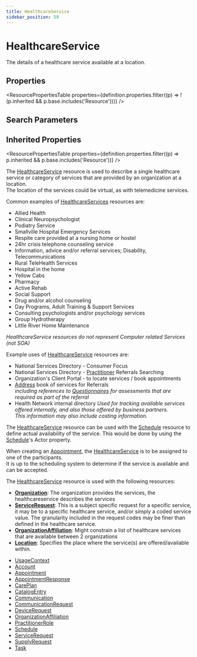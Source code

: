 ```yaml
---
title: HealthcareService
sidebar_position: 59
---
```



# HealthcareService

The details of a healthcare service available at a location.

<Tabs queryString="section">
<TabItem value="schema" label="Schema" default>

## Properties

<ResourcePropertiesTable
  properties={definition.properties.filter((p) => !(p.inherited && p.base.includes('Resource')))}
/>

## Search Parameters

<SearchParamsTable searchParams={definition.searchParameters} />

## Inherited Properties

<ResourcePropertiesTable properties={definition.properties.filter((p) => p.inherited && p.base.includes('Resource'))} />

</TabItem>
  <TabItem value="usage" label="Usage">
    <div> <a name="scope"></a>      <p>    The <a href="/docs/api/fhir/resources/healthcareservice">HealthcareService</a> resource is used to describe a single healthcare service or    category of services that are provided by an organization at a location.<br/>    The location of the services could be virtual, as with telemedicine services.<br/>   </p>   <p>Common examples of <a href="/docs/api/fhir/resources/healthcareservice">HealthcareServices</a> resources are:</p>   <ul>    <li>Allied Health</li>    <li>Clinical Neuropsychologist</li>    <li>Podiatry Service</li>    <li>Smallville Hospital Emergency Services</li>    <li>Respite care provided at a nursing home or hostel</li>    <li>24hr crisis telephone counseling service</li>    <li>Information, advice and/or referral services; Disability, Telecommunications</li>    <li>Rural TeleHealth Services</li>    <li>Hospital in the home</li>    <li>Yellow Cabs</li>    <li>Pharmacy</li>    <li>Active Rehab</li>    <li>Social Support</li>    <li>Drug and/or alcohol counseling</li>    <li>Day Programs, Adult Training &amp; Support Services</li>    <li>Consulting psychologists and/or psychology services</li>    <li>Group Hydrotherapy</li>    <li>Little River Home Maintenance</li>   </ul>   <p>    <i>HealthcareService resources do not represent Computer related Services (not SOA)</i>   </p>   <p>Example uses of <a href="/docs/api/fhir/resources/healthcareservice">HealthcareService</a> resources are:</p>   <ul>    <li>National Services Directory - Consumer Focus</li>    <li>National Services Directory - <a href="/docs/api/fhir/resources/practitioner">Practitioner</a> Referrals Searching</li>    <li>Organization's Client Portal - to locate services / book appointments</li>    <li>     <a href="/docs/api/fhir/datatypes/address">Address</a> book of services for Referrals<br/>     <i>including references to <a href="/docs/api/fhir/resources/questionnaire">Questionnaires</a> for assessments that are required as part of the referral</i>    </li>    <li>     Health Network internal directory     <i>      Used for tracking available services offered internally,      and also those offered by business partners.<br/>      This information may also include costing information.     </i>    </li>   </ul>  </div>
    </TabItem>
  <TabItem value="relationships" label="Relationships">
    <div>  <a name="bnr"></a>     <p>    The <a href="/docs/api/fhir/resources/healthcareservice">HealthcareService</a> resource can be used with the <a href="/docs/api/fhir/resources/schedule">Schedule</a> resource to define actual availability    of the service. This would be done by using the <a href="/docs/api/fhir/resources/schedule">Schedule</a>'s Actor property.   </p>   <p>    When creating an <a href="/docs/api/fhir/resources/appointment">Appointment</a>, the <a href="/docs/api/fhir/resources/healthcareservice">HealthcareService</a> is to be assigned to one of the participants.<br/>    It is up to the scheduling system to determine if the service is available and can be accepted.   </p>   <p>The <a href="/docs/api/fhir/resources/healthcareservice">HealthcareService</a> resource is used with the following resources:</p>   <ul>    <li><b><a href="/docs/api/fhir/resources/organization">Organization</a></b>: The organization provides the services, the healthcareservice describes the services</li>    <li><b><a href="/docs/api/fhir/resources/servicerequest">ServiceRequest</a></b>: This is a subject specific request for a specific service, it may be to a specific healthcare service, and/or simply a coded service value. The granularity included in the request codes may be finer than defined in the healthcare service. </li>    <li><b><a href="/docs/api/fhir/resources/organizationaffiliation">OrganizationAffiliation</a></b>: Might constrain a list of healthcare services that are available between 2 organizations</li>    <li><b><a href="/docs/api/fhir/resources/location">Location</a></b>: Specifies the place where the service(s) are offered/available within.</li>   </ul>  </div>
    </TabItem>
  
  <TabItem value="referencedBy" label="Referenced By">
    <ul><li><a href="https://www.hl7.org/fhir/metadatatypes.html#UsageContext">UsageContext</a></li>
<li><a href="/docs/api/fhir/resources/account">Account</a></li>
<li><a href="/docs/api/fhir/resources/appointment">Appointment</a></li>
<li><a href="/docs/api/fhir/resources/appointmentresponse">AppointmentResponse</a></li>
<li><a href="/docs/api/fhir/resources/careplan">CarePlan</a></li>
<li><a href="/docs/api/fhir/resources/catalogentry">CatalogEntry</a></li>
<li><a href="/docs/api/fhir/resources/communication">Communication</a></li>
<li><a href="/docs/api/fhir/resources/communicationrequest">CommunicationRequest</a></li>
<li><a href="/docs/api/fhir/resources/devicerequest">DeviceRequest</a></li>
<li><a href="/docs/api/fhir/resources/organizationaffiliation">OrganizationAffiliation</a></li>
<li><a href="/docs/api/fhir/resources/practitionerrole">PractitionerRole</a></li>
<li><a href="/docs/api/fhir/resources/schedule">Schedule</a></li>
<li><a href="/docs/api/fhir/resources/servicerequest">ServiceRequest</a></li>
<li><a href="/docs/api/fhir/resources/supplyrequest">SupplyRequest</a></li>
<li><a href="/docs/api/fhir/resources/task">Task</a></li></ul>
    </TabItem>

</Tabs>
